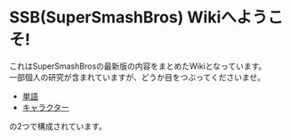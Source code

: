 # SSB(SuperSmashBros) Wikiへようこそ!
これはSuperSmashBrosの最新版の内容をまとめたWikiとなっています。  
一部個人の研究が含まれていますが、どうか目をつぶってくださいませ。  

 - [単語](/ssb/words/)
 - [キャラクター](/ssb/charactor/)

 の2つで構成されています。